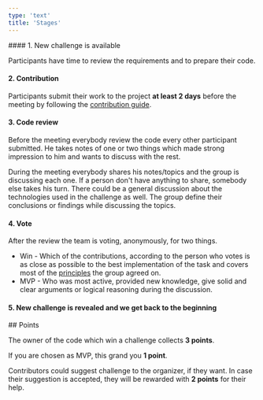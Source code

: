```yaml
---
type: 'text'
title: 'Stages'
---
```


<Section>
  #### 1. New challenge is available

  Participants have time to review the requirements and to prepare their code.

  #### 2. Contribution

  Participants submit their work to the project **at least 2 days** before the meeting by following the [contribution guide](/fe-hunger-games/contribution-guide/).

  #### 3. Code review

  Before the meeting everybody review the code every other participant submitted. He takes notes of one or two things which made strong impression to him and wants to discuss with the rest.

  During the meeting everybody shares his notes/topics and the group is discussing each one. If a person don't have  anything to share, somebody else takes his turn. There could be a general discussion about the technologies used in the challenge as well. The group define their conclusions or findings while discussing the topics.

  #### 4. Vote

  After the review the team is voting, anonymously, for two things.

  * Win - Which of the contributions, according to the person who votes is as close as possible to the best implementation of the task and covers most of the [principles](/fe-hunger-games/principles/) the group agreed on.
  * MVP - Who was most active, provided new knowledge, give solid and clear arguments or logical reasoning during the discussion.

  #### 5. New challenge is revealed and we get back to the beginning
</Section>

<Section>
  ## Points

  The owner of the code which win a challenge collects **3 points**.

  If you are chosen as MVP, this grand you **1 point**.

  Contributors could suggest challenge to the organizer, if they want. In case their suggestion is accepted, they will be rewarded with **2 points** for their help.
</Section>